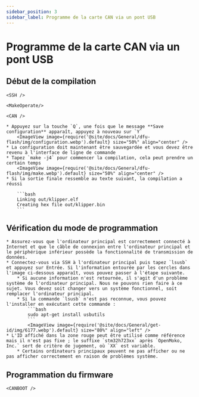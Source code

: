 ```yaml
---
sidebar_position: 3
sidebar_label: Programme de la carte CAN via un pont USB
---
```




# Programme de la carte CAN via un pont USB

## Début de la compilation

    <SSH />

    <MakeOperate/>

    <CAN />

    * Appuyez sur la touche `Q`, une fois que le message **Save configuration** apparaît, appuyez à nouveau sur `Y`
        <ImageView image={require('@site/docs/General/dfu-flash/img/configuration.webp').default} size="50%" align="center" />
    * La configuration doit maintenant être sauvegardée et vous devez être revenu à l'interface de ligne de commande
    * Tapez `make -j4` pour commencer la compilation, cela peut prendre un certain temps
        <ImageView image={require('@site/docs/General/dfu-flash/img/make.webp').default} size="50%" align="center" />
    * Si la sortie finale ressemble au texte suivant, la compilation a réussi

        ```bash
        Linking out/klipper.elf
        Creating hex file out/klipper.bin
        ```


## Vérification du mode de programmation

    * Assurez-vous que l'ordinateur principal est correctement connecté à Internet et que le câble de connexion entre l'ordinateur principal et le périphérique inférieur possède la fonctionnalité de transmission de données.
    * Connectez-vous via SSH à l'ordinateur principal puis tapez `lsusb` et appuyez sur Entrée. Si l'information entourée par les cercles dans l'image ci-dessous apparaît, vous pouvez passer à l'étape suivante.
        * Si aucune information n'est retournée, il s'agit d'un problème système de l'ordinateur principal. Nous ne pouvons rien faire à ce sujet. Vous devez soit changer vers un système fonctionnel, soit remplacer l'ordinateur principal.
        * Si la commande `lsusb` n'est pas reconnue, vous pouvez l'installer en exécutant cette commande :
            ```bash
            sudo apt-get install usbutils
            ```
            <ImageView image={require('@site/docs/General/get-id/img/6177.webp').default} size="80%" align="left" /> 
    * L'ID affiché dans la zone rouge peut être utilisé comme référence mais il n'est pas fixe ; le suffixe `stm32h723xx` après `OpenMoko, Inc.` sert de critère de jugement, où `XX` est variable.
        * Certains ordinateurs principaux peuvent ne pas afficher ou ne pas afficher correctement en raison de problèmes système.
## Programmation du firmware

    <CANBOOT />

